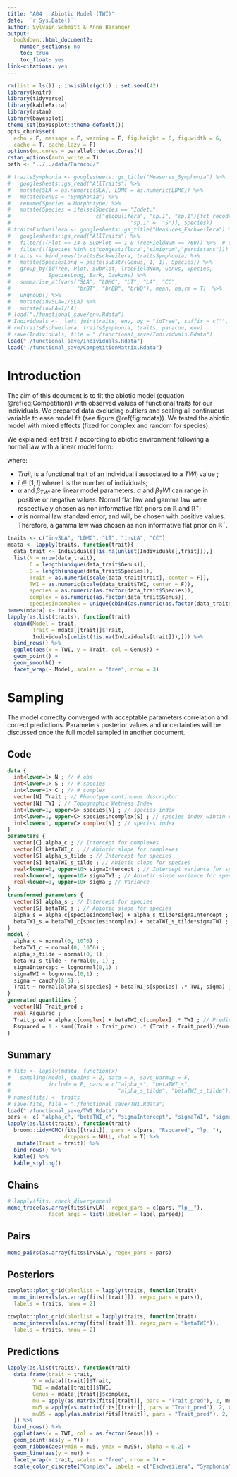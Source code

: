 ```yaml
---
title: "A04 : Abiotic Model (TWI)"
date: '`r Sys.Date()`'
author: Sylvain Schmitt & Anne Baranger
output: 
  bookdown::html_document2:
    number_sections: no
    toc: true
    toc_float: yes
link-citations: yes
---
```


```r
rm(list = ls()) ; invisible(gc()) ; set.seed(42)
library(knitr)
library(tidyverse)
library(kableExtra)
library(rstan)
library(bayesplot)
theme_set(bayesplot::theme_default())
opts_chunk$set(
  echo = F, message = F, warning = F, fig.height = 6, fig.width = 6,
  cache = T, cache.lazy = F)
options(mc.cores = parallel::detectCores())
rstan_options(auto_write = T)
path <- "../../data/Paracou/"
```

```r
# traitsSymphonia <- googlesheets::gs_title("Measures_Symphonia") %>%
#   googlesheets::gs_read("AllTraits") %>%
#   mutate(SLA = as.numeric(SLA), LDMC = as.numeric(LDMC)) %>%
#   mutate(Genus = "Symphonia") %>%
#   rename(Species = Morphotype) %>%
#   mutate(Species = ifelse(Species == "Indet.",
#                           c("globulifera", "sp.1", "sp.1")[fct_recode(Bark, "globulifera" = "G",
#                                      "sp.1" =  "S")], Species))
# traitsEschweilera <- googlesheets::gs_title("Measures_Eschweilera") %>%
#   googlesheets::gs_read("AllTraits") %>%
#   filter(!(Plot == 14 & SubPlot == 1 & TreeFieldNum == 760)) %>%  # outlier
#   filter(!(Species %in% c("congestiflora","simiorum","persistens")))
# traits <- bind_rows(traitsEschweilera, traitsSymphonia) %>%
#   mutate(SpeciesLong = paste(substr(Genus, 1, 1), Species)) %>% 
#   group_by(idTree, Plot, SubPlot, TreeFieldNum, Genus, Species,
#            SpeciesLong, Bark, Dawkins) %>%
#   summarise_at(vars("SLA", "LDMC", "LT", "LA", "CC",
#                     "brBT", "brBD", "brWD"), mean, na.rm = T)  %>%
#   ungroup() %>%
#   mutate(invSLA=1/SLA) %>%
#   mutate(invLA=1/LA)
# load("./functional_save/env.Rdata")
# Individuals <-  left_join(traits, env, by = "idTree", suffix = c("", ".y"))
# rm(traitsEschweilera, traitsSymphonia, traits, paracou, env)
# save(Individuals, file = "./functional_save/Individuals.Rdata")
load("./functional_save/Individuals.Rdata")
load("./functional_save/CompetitionMatrix.Rdata")
```

# Introduction {-}

The aim of this document is to fit the abiotic model (equation \@ref(eq:Competition)) with observed values of functional traits for our individuals. We prepared data excluding oultiers and scaling all continuous variable to ease model fit (see figure \@ref(fig:mdata)). We tested the abiotic model with mixed effects (fixed for complex and random for species).

We explained leaf trait $T$ according to abiotic environment following a normal law with a linear model form:

\begin{equation} 
Trait_i \sim \mathcal{N}(\alpha + \beta_{TWI}. TWI_i ,\sigma)
\\(\alpha, \sigma) \sim \Gamma^{2}(- \infty, - \infty)
\\(\beta_{TWI}) \sim \mathcal{N}(0, + \infty) 
(\#eq:Competition)
\end{equation}

where:

* $Trait_i$ is a functional trait of an individual i associated to a $TWI_i$ value ;
* $i \in [1,I]$ where I is the number of individuals;
* $\alpha$ and $\beta_{TWI}$ are linear model parameters. $\alpha$ and $\beta_TWI$ can range in positive or negative values. Normal flat law and gamma law were respectively chosen as non informative flat priors on $\mathbb{R}$ and $\mathbb{R}^+$;
* $\sigma$ is normal law standard error, and will, be chosen with positive values. Therefore, a gamma law was chosen as non informative flat prior on $\mathbb{R}^+$.

```r
traits <- c("invSLA", "LDMC", "LT", "invLA", "CC")
mdata <- lapply(traits, function(trait){
  data_trait <- Individuals[!is.na(unlist(Individuals[,trait])),]
  list(N = nrow(data_trait),
       C = length(unique(data_trait$Genus)),
       S = length(unique(data_trait$Species)),
       Trait = as.numeric(scale(data_trait[trait], center = F)),
       TWI = as.numeric(scale(data_trait$TWI, center = F)),
       species = as.numeric(as.factor(data_trait$Species)),
       complex = as.numeric(as.factor(data_trait$Genus)),
       speciesincomplex = unique(cbind(as.numeric(as.factor(data_trait$Species)), as.numeric(as.factor(data_trait$Genus))))[order(unique(cbind(as.numeric(as.factor(data_trait$Species)), as.numeric(as.factor(data_trait$Genus))))[,1]),2])})
names(mdata) <- traits
lapply(as.list(traits), function(trait)
  cbind(Model = trait, 
        Trait = mdata[[trait]]$Trait, 
        Individuals[unlist(!is.na(Individuals[trait])),])) %>% 
  bind_rows() %>% 
  ggplot(aes(x = TWI, y = Trait, col = Genus)) +
  geom_point() +
  geom_smooth() +
  facet_wrap(~ Model, scales = "free", nrow = 3)
```

# Sampling  {-}

The model correclty converged with acceptable parameters correlation and correct predictions. Parameters posterior values and uncertainties will be discussed once the full model sampled in another document.

## Code

```stan
data {
  int<lower=1> N ; // # obs
  int<lower=1> S ; // # species
  int<lower=1> C ; // # complex
  vector[N] Trait ; // Phenotype continuous descriptor
  vector[N] TWI ; // Topographic Wetness Index
  int<lower=1, upper=S> species[N] ; // species index
  int<lower=1, upper=C> speciesincomplex[S] ; // species index wihtin complex
  int<lower=1, upper=C> complex[N] ; // species index
}
parameters {
  vector[C] alpha_c ; // Intercept for complexes
  vector[C] betaTWI_c ; // Abiotic slope for complexes
  vector[S] alpha_s_tilde ; // Intercept for species
  vector[S] betaTWI_s_tilde ; // Abiotic slope for species
  real<lower=0, upper=10> sigmaIntercept ; // Intercept variance for species
  real<lower=0, upper=10> sigmaTWI ; // Abiotic slope variance for species
  real<lower=0, upper=10> sigma ; // Variance
}
transformed parameters {
  vector[S] alpha_s ; // Intercept for species
  vector[S] betaTWI_s ; // Abiotic slope for species
  alpha_s = alpha_c[speciesincomplex] + alpha_s_tilde*sigmaIntercept ;
  betaTWI_s = betaTWI_c[speciesincomplex] + betaTWI_s_tilde*sigmaTWI ;
}
model {
  alpha_c ~ normal(0, 10^6) ;
  betaTWI_c ~ normal(0, 10^6) ;
  alpha_s_tilde ~ normal(0, 1) ;
  betaTWI_s_tilde ~ normal(0, 1) ;
  sigmaIntercept ~ lognormal(0,1) ;
  sigmaTWI ~ lognormal(0,1) ;
  sigma ~ cauchy(0,5) ;
  Trait ~ normal(alpha_s[species] + betaTWI_s[species] .* TWI, sigma) ; // Likelihood
}
generated quantities {
  vector[N] Trait_pred ;
  real Rsquared ;
  Trait_pred = alpha_c[complex] + betaTWI_c[complex] .* TWI ; // Predictions
  Rsquared = 1 - sum((Trait - Trait_pred) .* (Trait - Trait_pred))/sum((Trait - mean(Trait)) .* (Trait - mean(Trait))) ;
}
```

## Summary

```r
# fits <- lapply(mdata, function(x)
#   sampling(Model, chains = 2, data = x, save_warmup = F,
#            include = F, pars = c("alpha_s", "betaTWI_s",
#                                  "alpha_s_tilde", "betaTWI_s_tilde")))
# names(fits) <- traits
# save(fits, file = "./functional_save/TWI.Rdata")
load("./functional_save/TWI.Rdata")
pars <- c( "alpha_c", "betaTWI_c", "sigmaIntercept", "sigmaTWI", "sigma")
lapply(as.list(traits), function(trait)
  broom::tidyMCMC(fits[[trait]], pars = c(pars, "Rsquared", "lp__"), 
                  droppars = NULL, rhat = T) %>%
   mutate(Trait = trait)) %>%
  bind_rows() %>%
  kable() %>%
  kable_styling()
```

## Chains

```r
# lapply(fits, check_divergences)
mcmc_trace(as.array(fits$invLA), regex_pars = c(pars, "lp__"),
             facet_args = list(labeller = label_parsed))
```

## Pairs

```r
mcmc_pairs(as.array(fits$invSLA), regex_pars = pars)
```

## Posteriors

```r
cowplot::plot_grid(plotlist = lapply(traits, function(trait)
  mcmc_intervals(as.array(fits[[trait]]), regex_pars = pars)),
  labels = traits, nrow = 2)
```

```r
cowplot::plot_grid(plotlist = lapply(traits, function(trait)
  mcmc_intervals(as.array(fits[[trait]]), regex_pars = "betaTWI")),
  labels = traits, nrow = 2)
```

## Predictions

```r
lapply(as.list(traits), function(trait)
  data.frame(trait = trait, 
        Y = mdata[[trait]]$Trait,
        TWI = mdata[[trait]]$TWI,
        Genus = mdata[[trait]]$complex,
        mu = apply(as.matrix(fits[[trait]], pars = "Trait_pred"), 2, mean),
        mu5 = apply(as.matrix(fits[[trait]], pars = "Trait_pred"), 2, quantile, probs = 0.05),
        mu95 = apply(as.matrix(fits[[trait]], pars = "Trait_pred"), 2, quantile, probs = 0.95)
  )) %>% 
  bind_rows() %>% 
  ggplot(aes(x = TWI, col = as.factor(Genus))) +
  geom_point(aes(y = Y)) +
  geom_ribbon(aes(ymin = mu5, ymax = mu95), alpha = 0.2) +
  geom_line(aes(y = mu)) +
  facet_wrap(~ trait, scales = "free", nrow = 3) +
  scale_color_discrete("Complex", labels = c("Eschweilera", "Symphonia"))
```
